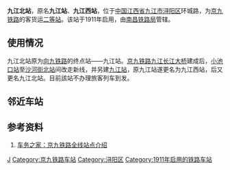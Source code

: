 {{About|位于京九铁路上的铁路车站|[[成都地铁17号线|成都地铁17号线]]、[[成都地铁19号线|19号线]]的同名换乘车站|九江北站 (成都市)}}
{{Infobox China railway station
|车站名称 = 九江北站
|图片 = 
|图片介绍 = 
|其他名称= 九江站、九江西站
|车站拼音 = Jiujiangbei
|英文名称 = Jiujiangbei Railway Station<ref>{{Cite web |url=http://news.sina.com.cn/o/2012-09-18/080725196193.shtml |title=铁道部:火车站名含"东西南北"统一改用拼音 |accessdate=2016-11-07 |archive-date=2017-07-30 |archive-url=https://web.archive.org/web/20170730073100/http://news.sina.com.cn/o/2012-09-18/080725196193.shtml |dead-url=no }}</ref><ref>{{cite journal |author=[[铁道部运输局|铁道部运输局]] |journal = 铁路客货运输专刊 |year=2012 |issue=4 |title = 关于明确铁路车站站名英文译法的通知 |id = 运营运调电[2012]1911号 |page = 6}}</ref>
|车站代码 = 25970<ref>{{cite book|title=中华人民共和国铁路车站代码（GB/T 10302-2010）|publisher=中国标准出版社|year=2010|isbn=155066140495|ignore-isbn-error=true|pages=19}}</ref>
|电报码 = JKG
|拼音码 = JJB
|车站位置 = [[江西省|江西省]][[九江市|九江市]][[浔阳区|浔阳区]][[人民路街道_(九江市)|人民路街道]]环城路
|坐标 = 
|归属 = [[南昌铁路局|南昌铁路局]][[九江车务段|九江车务段]]
|线路 = [[南浔铁路|沙浔铁路]]
|车站等级 = [[二等站_(中国大陸)|二等站]]
|月台数目 = 
}}
'''九江北站'''，原名'''九江站'''、'''九江西站'''，位于[[中国|中国]][[江西省|江西省]][[九江市|九江市]][[浔阳区|浔阳区]]环城路，为[[京九铁路|京九铁路]]的客货运[[二等站_(中鐵)|二等站]]。该站于1911年启用，由[[南昌铁路局|南昌铁路局]]管辖。

==使用情况==
九江北站原为[[向九铁路|向九铁路]]的终点站——九江站。[[京九铁路|京九铁路]][[九江长江大桥|九江长江大桥]]建成后，[[小池口站|小池口站]]至[[沙河街北站|沙河街北站]]间改走新线，并另建[[九江站|九江站]]，原九江站遂更名为九江西站，后又更名九江北站。目前該站不办理旅客列车到发。

== 邻近车站 ==
{{Start rail box|[[中国铁路|中国铁路]]}}
{{s-inop|[[七里湖站|七里湖站]]|{{站|九江西}}方向}}
{{s-line|[[南浔铁路|沙浔铁路]]<br />← 4km 九江北站{{0}} {{0}} {{0}} {{0}} }}
{{Terminus}}
{{End box}}

==参考资料==
{{reflist}}
<div class="references-small">
#[https://web.archive.org/web/20070927182255/http://www.china1435.com/literature/tiezhi/13436_9.html 车务之家：京九铁路全线站点介绍]
</div>

{{China-rail-stub}}
{{京九铁路|nocat}}
{{九江车务段}}

[[Category:九江市铁路车站|J]]
[[Category:京九铁路车站|Category:京九铁路车站]]
[[Category:浔阳区|Category:浔阳区]]
[[Category:1911年启用的铁路车站|Category:1911年启用的铁路车站]]